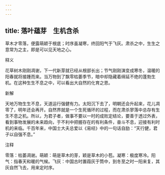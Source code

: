 ```yaml
---
---
---
```

title: 落叶蕴芽　生机含杀
---



草木才零落，便露萌颖于根底；时序虽凝寒，终回阳气于飞灰。肃杀之中，生生之意常为之主，即是可以见天地之心。

释义

花草树木刚刚凋谢，下一代新芽就已经从根部长出；节气刚刚演变成寒冬，温暖的阳春就将接踵而来。当万物到了飘零枯萎季节，暗中却隐藏着绵延不绝的蓬勃生机。在这种生生不息之中，可以看出大自然的化育之恩。

新解

天地万物生生不息，天道运行强健有力。太阳沉下去了，明朝还会升起来，花儿凋零了，明年还会再开。自然界就是一个生死循环的过程，而在肃杀寥落中总存有生生不息之机。所以，为君子者，做事不要以一时的成败定结论，要善于透过外表，看到事物发展的未来趋向，于不利中把握存在的有利条件，奋斗不息，迎接有利时机的来临。千百年来，中国士大夫总爱以《易经》中的一句话自励：“天行健，君子以自强不息。”

注释

零落：枯萎凋谢。萌颖：萌是草木的芽，颖是草木的小苞。凝寒：极度寒冷。阳气：指春天和暖的气候。飞灰：中国古时置葭灰于筒中，到冬至之时一阳来复，其灰自然飞去，用来定时序。